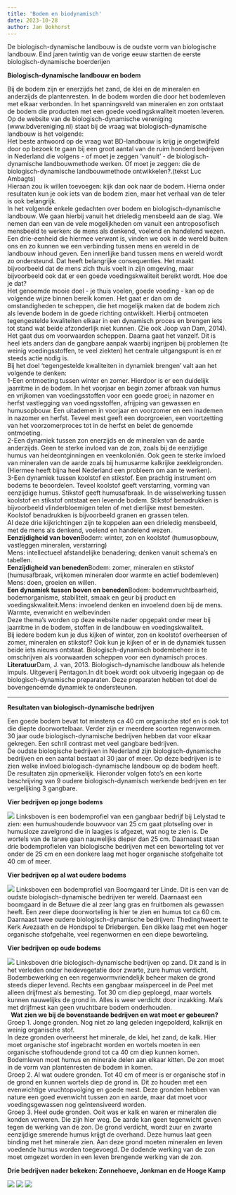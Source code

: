 ```yaml
---
title: 'Bodem en biodynamisch'
date: 2023-10-28
author: Jan Bokhorst
---
```



 De biologisch-dynamische landbouw is de oudste vorm van biologische landbouw. Eind jaren twintig van de vorige eeuw startten de eerste biologisch-dynamische boerderijen


**Biologisch-dynamische landbouw en bodem**

Bij de bodem zijn er enerzijds het zand, de klei en de mineralen en anderzijds de plantenresten. In de bodem worden die door het bodemleven met elkaar verbonden. In het spanningsveld van mineralen en zon ontstaat de bodem die producten met een goede voedingskwaliteit moeten leveren.  
Op de website van de biologisch-dynamische vereniging (www.bdvereniging.nl) staat bij de vraag wat biologisch-dynamische landbouw is het volgende:  
Het beste antwoord op de vraag wat BD-landbouw is krijg je ongetwijfeld door op bezoek te gaan bij een groot aantal van de ruim honderd bedrijven in Nederland die volgens - of moet je zeggen 'vanuit' - de biologisch-dynamische landbouwmethode werken. Of moet je zeggen: die de biologisch-dynamische landbouwmethode ontwikkelen?.(tekst Luc Ambagts)  
Hieraan zou ik willen toevoegen: kijk dan ook naar de bodem. Hierna onder resultaten kun je ook iets van de bodem zien, maar het verhaal van de teler is ook belangrijk.  
In het volgende enkele gedachten over bodem en biologisch-dynamische landbouw. We gaan hierbij vanuit het drieledig mensbeeld aan de slag. We nemen dan een van de vele mogelijkheden om vanuit een antroposofisch mensbeeld te werken: de mens als denkend, voelend en handelend wezen. Een drie-eenheid die hiermee verwant is, vinden we ook in de wereld buiten ons en zo kunnen we een verbinding tussen mens en wereld in de landbouw inhoud geven. Een innerlijke band tussen mens en wereld wordt zo ondersteund. Dat heeft belangrijke consequenties. Het maakt bijvoorbeeld dat de mens zich thuis voelt in zijn omgeving, maar bijvoorbeeld ook dat er een goede voedingskwaliteit bereikt wordt. Hoe doe je dat?  
Het genoemde mooie doel - je thuis voelen, goede voeding - kan op de volgende wijze binnen bereik komen. Het gaat er dan om de omstandigheden te scheppen, die het mogelijk maken dat de bodem zich als levende bodem in de goede richting ontwikkelt. Hierbij ontmoeten tegengestelde kwaliteiten elkaar in een dynamisch proces en brengen iets tot stand wat beide afzonderlijk niet kunnen. (Zie ook Joop van Dam, 2014). Het gaat dus om voorwaarden scheppen. Daarna gaat het vanzelf. Dit is heel iets anders dan de gangbare aanpak waarbij ingrijpen bij problemen (te weinig voedingsstoffen, te veel ziekten) het centrale uitgangspunt is en er steeds actie nodig is.  
Bij het doel 'tegengestelde kwaliteiten in dynamiek brengen' valt aan het volgende te denken:  
1-Een ontmoeting tussen winter en zomer. Hierdoor is er een duidelijk jaarritme in de bodem. In het voorjaar en begin zomer afbraak van humus en vrijkomen van voedingsstoffen voor een goede groei; in nazomer en herfst vastlegging van voedingsstoffen, afrijping van gewassen en humusopbouw. Een uitademen in voorjaar en voorzomer en een inademen in nazomer en herfst. Teveel mest geeft een doorgroeien, een voortzetting van het voorzomerproces tot in de herfst en belet de genoemde ontmoeting.  
2-Een dynamiek tussen zon enerzijds en de mineralen van de aarde anderzijds. Geen te sterke invloed van de zon, zoals bij de eenzijdige humus van heideontginningen en veenkoloniën. Ook geen te sterke invloed van mineralen van de aarde zoals bij humusarme kalkrijke zeekleigronden. (Hiermee heeft bijna heel Nederland een probleem om aan te werken).  
3-Een dynamiek tussen koolstof en stikstof. Een prachtig instrument om bodems te beoordelen. Teveel koolstof geeft verstarring, vorming van eenzijdige humus. Stikstof geeft humusafbraak. In de wisselwerking tussen koolstof en stikstof ontstaat een levende bodem. Stikstof benadrukken is bijvoorbeeld vlinderbloemigen telen of met dierlijke mest bemesten. Koolstof benadrukken is bijvoorbeeld granen en grassen telen.  
Al deze drie kijkrichtingen zijn te koppelen aan een drieledig mensbeeld, met de mens als denkend, voelend en handelend wezen.  
**Eenzijdigheid van boven**Bodem: winter, zon en koolstof (humusopbouw, vastleggen mineralen, verstarring)  
Mens: intellectueel afstandelijke benadering; denken vanuit schema's en tabellen.  
**Eenzijdigheid van beneden**Bodem: zomer, mineralen en stikstof (humusafbraak, vrijkomen mineralen door warmte en actief bodemleven)  
Mens: doen, groeien en willen.  
**Een dynamiek tussen boven en beneden**Bodem: bodemvruchtbaarheid, bodemorganisme, stabiliteit, smaak en geur bij product en voedingskwaliteit.Mens: invoelend denken en invoelend doen bij de mens. Warmte, evenwicht en welbevinden  
Deze thema’s worden op deze website nader opgepakt onder meer bij jaarritme in de bodem, stoffen in de landbouw en voedingskwaliteit.  
Bij iedere bodem kun je dus kijken of winter, zon en koolstof overheersen of zomer, mineralen en stikstof? Ook kun je kijken of er in de dynamiek tussen beide iets nieuws ontstaat. Biologisch-dynamisch bodembeheer is te omschrijven als voorwaarden scheppen voor een dynamisch proces.  
**Literatuur**Dam, J. van, 2013. Biologisch-dynamische landbouw als helende impuls. Uitgeverij Pentagon.In dit boek wordt ook uitvoerig ingegaan op de biologisch-dynamische preparaten. Deze preparaten hebben tot doel de bovengenoemde dynamiek te ondersteunen.  
 

---


**Resultaten van biologisch-dynamische bedrijven** 

Een goede bodem bevat tot minstens ca 40 cm organische stof en is ook tot die diepte doorwortelbaar. Verder zijn er meerdere soorten regenwormen. 30 jaar oude biologisch-dynamische bedrijven hebben dat voor elkaar gekregen. Een schril contrast met veel gangbare bedrijven.  
De oudste biologische bedrijven in Nederland zijn biologisch-dynamische bedrijven en een aantal bestaat al 30 jaar of meer. Op deze bedrijven is te zien welke invloed biologisch-dynamische landbouw op de bodem heeft. De resultaten zijn opmerkelijk. Hieronder volgen foto's en een korte beschrijving van 9 oudere biologisch-dynamisch werkende bedrijven en ter vergelijking 3 gangbare.  

**Vier bedrijven op jonge bodems** 

![](../img/12bedrijvenjongjpg-1920w.jpg)
Linksboven is een bodemprofiel van een gangbaar bedrijf bij Lelystad te zien: een humushoudende bouwvoor van 25 cm gaat plotseling over in humusloze zavelgrond die in laagjes is afgezet, wat nog te zien is. De wortels van de tarwe gaan nauwelijks dieper dan 25 cm. Daarnaast staan drie bodemprofielen van biologische bedrijven met een beworteling tot ver onder de 25 cm en een donkere laag met hoger organische stofgehalte tot 40 cm of meer.

**Vier bedrijven op al wat oudere bodems** 

![](../img/12bedrijvenmiddenjpg-1920w.jpg)
Linksboven een bodemprofiel van Boomgaard ter Linde. Dit is een van de oudste biologisch-dynamische bedrijven ter wereld. Daarnaast een boomgaard in de Betuwe die al zeer lang gras en fruitbomen als gewassen heeft. Een zeer diepe doorworteling is hier te zien en humus tot ca 60 cm. Daarnaast twee oudere biologisch-dynamische bedrijven: Thedinghweert te Kerk Avezaath en de Hondspol te Driebergen. Een dikke laag met een hoger organische stofgehalte, veel regenwormen en een diepe beworteling.  

**Vier bedrijven op oude bodems** 

![](../img/12bedrijvenoudjpg-1920w.jpg)
Linksboven drie biologisch-dynamische bedrijven op zand. Dit zand is in het verleden onder heidevegetatie door zwarte, zure humus verdicht. Bodembewerking en een regenwormvriendelijk beheer maken de grond steeds dieper levend. Rechts een gangbaar maïsperceel in de Peel met alleen drijfmest als bemesting. Tot 30 cm diep geploegd, maar wortels kunnen nauwelijks de grond in. Alles is weer verdicht door inzakking. Maïs met drijfmest kan geen vruchtbare bodem onderhouden.  
  **Wat zien we bij de bovenstaande bedrijven en wat moet er gebeuren?**  
Groep 1. Jonge gronden. Nog niet zo lang geleden ingepolderd, kalkrijk en weinig organische stof.  
In deze gronden overheerst het minerale, de klei, het zand, de kalk. Hier moet organische stof ingebracht worden en wortels moeten in een organische stofhoudende grond tot ca 40 cm diep kunnen komen. Bodemleven moet humus en minerale delen aan elkaar kitten. De zon moet in de vorm van plantenresten de bodem in komen.  
Groep 2. Al wat oudere gronden. Tot 40 cm of meer is er organische stof in de grond en kunnen wortels diep de grond in. Dit zo houden met een evenwichtige vruchtopvolging en goede mest. Deze gronden hebben van nature een goed evenwicht tussen zon en aarde, maar dat moet voor voedingsgewassen nog geïntensiveerd worden.  
Groep 3. Heel oude gronden. Ooit was er kalk en waren er mineralen die konden verweren. Die zijn hier weg. De aarde kan geen tegenwicht geven tegen de werking van de zon. De grond verdicht, wordt zuur en zwarte eenzijdige smerende humus krijgt de overhand. Deze humus laat geen binding met het minerale zien. Aan deze grond moeten mineralen en leven voedende humus worden toegevoegd. De dodende werking van de zon moet omgezet worden in een leven brengende werking van de zon.  

**Drie bedrijven nader bekeken: Zonnehoeve, Jonkman en de Hooge Kamp**  
  
![](../img/Zonnehoeve-1920w.jpg)
![](../img/Jonkman-1920w.jpg)
![](../img/hoogekamp-1920w.jpg)



